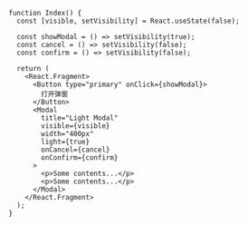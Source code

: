 ```tsx live=true
function Index() {
  const [visible, setVisibility] = React.useState(false);

  const showModal = () => setVisibility(true);
  const cancel = () => setVisibility(false);
  const confirm = () => setVisibility(false);

  return (
    <React.Fragment>
      <Button type="primary" onClick={showModal}>
        打开弹窗
      </Button>
      <Modal
        title="Light Modal"
        visible={visible}
        width="400px"
        light={true}
        onCancel={cancel}
        onConfirm={confirm}
      >
        <p>Some contents...</p>
        <p>Some contents...</p>
      </Modal>
    </React.Fragment>
  );
}
```
